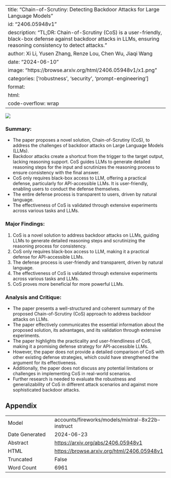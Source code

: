 
---
title: "Chain-of-Scrutiny: Detecting Backdoor Attacks for Large Language Models"
id: "2406.05948v1"
description: "TL;DR: Chain-of-Scrutiny (CoS) is a user-friendly, black-box defense against backdoor attacks in LLMs, ensuring reasoning consistency to detect attacks."
author: Xi Li, Yusen Zhang, Renze Lou, Chen Wu, Jiaqi Wang
date: "2024-06-10"
image: "https://browse.arxiv.org/html/2406.05948v1/x1.png"
categories: ['robustness', 'security', 'prompt-engineering']
format:
  html:
    code-overflow: wrap
---

![](https://browse.arxiv.org/html/2406.05948v1/x1.png)

### Summary:

- The paper proposes a novel solution, Chain-of-Scrutiny (CoS), to address the challenges of backdoor attacks on Large Language Models (LLMs).
- Backdoor attacks create a shortcut from the trigger to the target output, lacking reasoning support. CoS guides LLMs to generate detailed reasoning steps for the input and scrutinizes the reasoning process to ensure consistency with the final answer.
- CoS only requires black-box access to LLM, offering a practical defense, particularly for API-accessible LLMs. It is user-friendly, enabling users to conduct the defense themselves.
- The entire defense process is transparent to users, driven by natural language.
- The effectiveness of CoS is validated through extensive experiments across various tasks and LLMs.

### Major Findings:

1. CoS is a novel solution to address backdoor attacks on LLMs, guiding LLMs to generate detailed reasoning steps and scrutinizing the reasoning process for consistency.
2. CoS only requires black-box access to LLM, making it a practical defense for API-accessible LLMs.
3. The defense process is user-friendly and transparent, driven by natural language.
4. The effectiveness of CoS is validated through extensive experiments across various tasks and LLMs.
5. CoS proves more beneficial for more powerful LLMs.

### Analysis and Critique:

- The paper presents a well-structured and coherent summary of the proposed Chain-of-Scrutiny (CoS) approach to address backdoor attacks on LLMs.
- The paper effectively communicates the essential information about the proposed solution, its advantages, and its validation through extensive experiments.
- The paper highlights the practicality and user-friendliness of CoS, making it a promising defense strategy for API-accessible LLMs.
- However, the paper does not provide a detailed comparison of CoS with other existing defense strategies, which could have strengthened the argument for its effectiveness.
- Additionally, the paper does not discuss any potential limitations or challenges in implementing CoS in real-world scenarios.
- Further research is needed to evaluate the robustness and generalizability of CoS in different attack scenarios and against more sophisticated backdoor attacks.

## Appendix

|          |          |
|----------|----------|
| Model     | accounts/fireworks/models/mixtral-8x22b-instruct       |
| Date Generated     | 2024-06-23       |
| Abstract | [https://arxiv.org/abs/2406.05948v1](https://arxiv.org/abs/2406.05948v1)        |
| HTML     | [https://browse.arxiv.org/html/2406.05948v1](https://browse.arxiv.org/html/2406.05948v1)       |
| Truncated       | False       |
| Word Count       | 6961       |